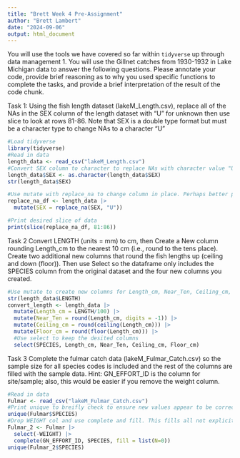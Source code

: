 ```yaml
---
title: "Brett Week 4 Pre-Assignment"
author: "Brett Lambert"
date: "2024-09-06"
output: html_document
---
```



You will use the tools we have covered so far within `tidyverse` up through data management 1. You will use the Gillnet catches from 1930-1932 in Lake Michigan data to answer the following questions. Please annotate your code, provide brief reasoning as to why you used specific functions to complete the tasks, and provide a brief interpretation of the result of the code chunk.


Task 1: Using the fish length dataset (lakeM_Length.csv), replace all of the NAs in the SEX column of the length dataset with "U" for unknown then use slice to look at rows 81-86. Note that SEX is a double type format but must be a character type to change NAs to a character "U"

```r
#Load tidyverse
library(tidyverse)
#Read in data
length_data <- read_csv("lakeM_Length.csv")
#Convert SEX column to character to replace NAs with character value "U"
length_data$SEX <- as.character(length_data$SEX)
str(length_data$SEX)

#Use mutate with replace_na to change column in place. Perhaps better practice to make new column, but saved as new object so the original dataframe object is intact.
replace_na_df <- length_data |>
  mutate(SEX = replace_na(SEX, "U"))

#Print desired slice of data
print(slice(replace_na_df, 81:86))
```

Task 2 Convert LENGTH (units = mm) to cm, then Create a New column rounding Length_cm to the nearest 10 cm (i.e., round to the tens place). Create two additional new columns that round the fish lengths up (ceiling and down (floor)). Then use Select so the dataframe only includes the SPECIES column from the original dataset and the four new columns you created.

```r
#Use mutate to create new columns for Length_cm, Near_Ten, Ceiling_cm, and Floor_cm
str(length_data$LENGTH)
convert_length <- length_data |>
  mutate(Length_cm = LENGTH/100) |>
  mutate(Near_Ten = round(Length_cm, digits = -1)) |>
  mutate(Ceiling_cm = round(ceiling(Length_cm))) |>
  mutate(Floor_cm = round(floor(Length_cm))) |>
  #Use select to keep the desited columns
  select(SPECIES, Length_cm, Near_Ten, Ceiling_cm, Floor_cm)


```


Task 3 Complete the fulmar catch data (lakeM_Fulmar_Catch.csv) so the sample size for all species codes is included and the rest of the columns are filled with the sample data. Hint: GN_EFFORT_ID is the column for site/sample; also, this would be easier if you remove the weight column.

```r
#Read in data 
Fulmar <- read_csv("lakeM_Fulmar_Catch.csv")
#Print unique to breifly check to ensure new values appear to be correct. Not fully checking 22K rows, but better than nothing.
unique(Fulmar$SPECIES)
#Drop WEIGHT col and use complete and fill. This fills all not explicit combinations of GN_EFFORT_ID and SPECIES with observations of N = 0.
Fulmar_2 <- Fulmar |>
  select(-WEIGHT) |>
  complete(GN_EFFORT_ID, SPECIES, fill = list(N=0))
unique(Fulmar_2$SPECIES)
```

